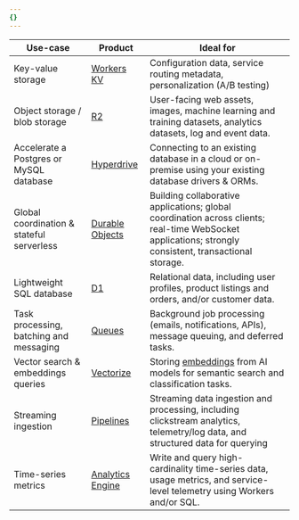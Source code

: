 ```yaml
---
{}
---
```


| Use-case | Product                                          | Ideal for                                                                                                               |
| ------------------------------- | ------------------------------------------------ | ----------------------------------------------------------------------------------------------------------------------- |
| Key-value storage | [Workers KV](/kv/)                               | Configuration data, service routing metadata, personalization (A/B testing)                                             |
| Object storage / blob storage | [R2](/r2/)                                       | User-facing web assets, images, machine learning and training datasets, analytics datasets, log and event data.         |
| Accelerate a Postgres or MySQL database | [Hyperdrive](/hyperdrive/)                       | Connecting to an existing database in a cloud or on-premise using your existing database drivers & ORMs.                                                            |
| Global coordination & stateful serverless | [Durable Objects](/durable-objects/)             | Building collaborative applications; global coordination across clients; real-time WebSocket applications; strongly consistent, transactional storage.  |
| Lightweight SQL database | [D1](/d1/)                                       | Relational data, including user profiles, product listings and orders, and/or customer data.                            |
| Task processing, batching and messaging | [Queues](/queues/)                               | Background job processing (emails, notifications, APIs), message queuing, and deferred tasks. |
| Vector search & embeddings queries | [Vectorize](/vectorize/)                         | Storing [embeddings](/workers-ai/models/#text-embeddings) from AI models for semantic search and classification tasks.  |
| Streaming ingestion | [Pipelines](/pipelines/)                         | Streaming data ingestion and processing, including clickstream analytics, telemetry/log data, and structured data for querying |
| Time-series metrics | [Analytics Engine](/analytics/analytics-engine/) | Write and query high-cardinality time-series data, usage metrics, and service-level telemetry using Workers and/or SQL. |
